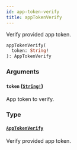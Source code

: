 ```yaml
---
id: app-token-verify
title: appTokenVerify
---
```


Verify provided app token.

```graphql
appTokenVerify(
  token: String!
): AppTokenVerify

```

### Arguments

#### `token` ([`String!`](/developer/api-reference/scalars/string))

App token to verify.

### Type

#### [`AppTokenVerify`](/developer/api-reference/objects/app-token-verify)

Verify provided app token.
